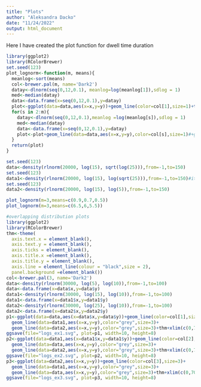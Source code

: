 ```yaml
---
title: "Plots"
author: "Aleksandra Dacko"
date: "11/24/2022"
output: html_document
---
```


Here I have created the plot function for dwell time duration
```r
library(ggplot2)
library(RColorBrewer)
set.seed(123)
plot_lognorm<-function(m, means){
  meanlog<-sort(means)
  col<-brewer.pal(m, name='Dark2')
  datay<-dlnorm(seq(0,12,0.1), meanlog=log(meanlog[1]),sdlog = 1)
  med<-median(datay)
  data<-data.frame(x=seq(0,12,0.1),y=datay)
  plot<-ggplot(data=data,aes(x=x,y=y))+geom_line(color=col[1],size=1)+theme_bw()+ylab("density")+xlab("duration distribution")+ggtitle("EDHMM state dependent lognormal dwell time distribution ")+xlim(c(0,12))#+geom_hline(yintercept = med,color=col[1])
  for(s in 2:m){
    datay<-dlnorm(seq(0,12,0.1),meanlog =log(meanlog[s]),sdlog = 1)
    med<-median(datay)
    data<-data.frame(x=seq(0,12,0.1),y=datay)
    plot<-plot+geom_line(data=data,aes(x=x,y=y),color=col[s],size=1)#+geom_hline(yintercept = med,color=col[s])
  }
  return(plot)
}

set.seed(123)
data<-density(rlnorm(20000, log(15), sqrt(log(25))),from=-1,to=150)
set.seed(123)
data1<-density(rlnorm(20000, log(15), log(sqrt(25))),from=-1,to=150)#it is than correct
set.seed(123)
data2<-density(rlnorm(20000, log(15), log(5)),from=-1,to=150)

plot_lognorm(m=3,means=c(0.9,0.7,0.5))
plot_lognorm(m=3,means=c(6.5,6,5.5))

```


```r
#overlapping distribution plots
library(ggplot2)
library(RColorBrewer)
thm<-theme(
  axis.text.x = element_blank(),
  axis.text.y = element_blank(),
  axis.ticks = element_blank(),
  axis.title.x =element_blank(),
  axis.title.y = element_blank(),
  axis.line = element_line(colour = "black",size = 2),
  panel.background =element_blank())
col<-brewer.pal(3, name='Dark2')
data<-density(rlnorm(30000, log(5), log(10)),from=-1,to=100)
data<-data.frame(x=data$x,y=data$y)
data1<-density(rlnorm(30000, log(15), log(10)),from=-1,to=100)
data1<-data.frame(x=data1$x,y=data1$y)
data2<-density(rlnorm(30000, log(25), log(10)),from=-1,to=100)
data2<-data.frame(x=data2$x,y=data2$y)
p1<-ggplot(data=data,aes(x=data$x,y=data$y))+geom_line(color=col[1],size=3)+
  geom_line(data=data1,aes(x=x,y=y),color="grey",size=3)+
  geom_line(data=data2,aes(x=x,y=y),color="grey",size=3)+thm+xlim(c(0,70))
ggsave(file="logs_ex1.svg", plot=p1, width=10, height=8)
p2<-ggplot(data=data1,aes(x=data1$x,y=data1$y))+geom_line(color=col[2],size=3)+
  geom_line(data=data,aes(x=x,y=y),color="grey",size=3)+
  geom_line(data=data2,aes(x=x,y=y),color="grey",size=3)+thm+xlim(c(0,70))
ggsave(file="logs_ex2.svg", plot=p2, width=10, height=8)
p3<-ggplot(data=data2,aes(x=x,y=y))+geom_line(color=col[3],size=3)+
  geom_line(data=data1,aes(x=x,y=y),color="grey",size=3)+
  geom_line(data=data,aes(x=x,y=y),color="grey",size=3)+thm+xlim(c(0,70))
ggsave(file="logs_ex3.svg", plot=p3, width=10, height=8)
```
